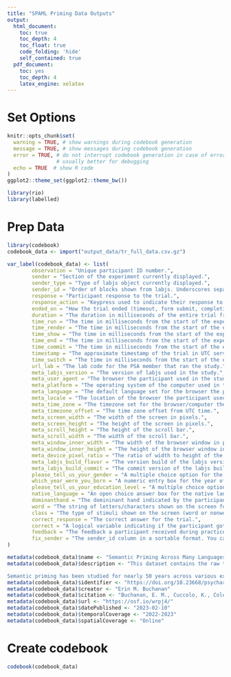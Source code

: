 ```yaml
---
title: "SPAML Priming Data Outputs"
output:
  html_document:
    toc: true
    toc_depth: 4
    toc_float: true
    code_folding: 'hide'
    self_contained: true
  pdf_document:
    toc: yes
    toc_depth: 4
    latex_engine: xelatex
---
```


# Set Options

```r
knitr::opts_chunk$set(
  warning = TRUE, # show warnings during codebook generation
  message = TRUE, # show messages during codebook generation
  error = TRUE, # do not interrupt codebook generation in case of errors,
                # usually better for debugging
  echo = TRUE  # show R code
)
ggplot2::theme_set(ggplot2::theme_bw())

library(rio)
library(labelled)
```

# Prep Data

```r
library(codebook)
codebook_data <- import("output_data/tr_full_data.csv.gz")

var_label(codebook_data) <- list(
        observation = "Unique participant ID number.",
        sender = "Section of the experiment currently displayed.",
        sender_type = "Type of labjs object currently displayed.",
        sender_id = "Order of blocks shown from labjs. Underscores separate different components to the block (block_task_trial_item).",
        response = "Participant response to the trial.",
        response_action = "Keypress used to indicate their response to the trial.", 
        ended_on = "How the trial ended (timeout, form submit, completion, response).",
        duration = "The duration in milliseconds of the entire trial from time shown to time end.",
        time_run = "The time in milliseconds from the start of the experiment it took to run (start to display) the trial.",
        time_render = "The time in milliseconds from the start of the experiment it took to render (prepare, get ready for) the trial.",
        time_show = "The time in milliseconds from the start of the experiment it took to show the trial on the screen to the participant.",
        time_end = "The time in milliseconds from the start of the experiment it took to end the current trial.",
        time_commit = "The time in milliseconds from the start of the experiment it took to save the current trial.",
        timestamp = "The approximate timestamp of the trial in UTC server time.",
        time_switch = "The time in milliseconds from the start of the experiment it took to switch between the previous trial and the current trial.",
        url_lab = "The lab code for the PSA member that ran the study.",
        meta_labjs_version = "The version of labjs used in the study.",
        meta_user_agent = "The browser the participant used in the study.",
        meta_platform = "The operating system of the computer used in the experiment.",
        meta_language = "The default language set for the browser the participant used in the study.",
        meta_locale = "The location of the browser the participant used in the study.",
        meta_time_zone = "The timezone set for the browser/computer the participant used in the study.",
        meta_timezone_offset = "The time zone offset from UTC time.",
        meta_screen_width = "The width of the screen in pixels.",
        meta_screen_height = "The height of the screen in pixels.",
        meta_scroll_height = "The height of the scroll bar.",
        meta_scroll_width = "The width of the scroll bar.", 
        meta_window_inner_width = "The width of the browser window in pixels.",
        meta_window_inner_height = "The height of the browser window in pixels.",
        meta_device_pixel_ratio = "The ratio of width to height of the screen in pixels.",
        meta_labjs_build_flavor = "The version build of the labjs version - usually production.",
        meta_labjs_build_commit = "The commit version of the labjs build.",
        please_tell_us_your_gender = "A multiple choice option for the gender of the participant. All answer choices were in the target language, but are presented in English equivalents here.",
        which_year_were_you_born = "A numeric entry box for the year of birth for the participant.",
        please_tell_us_your_education_level = "A multiple choice option for the education level of the participant. All answer choices were in the target language, but are presented in English equivalents here.",
        native_language = "An open choice answer box for the native language of the participant.",
        dominanthand = "The domininant hand indicated by the participant, which controlled the keys pressed for each answer choice (word or nonword).",
        word = "The string of letters/characters shown on the screen for the trial.",
        class = "The type of stimuli shown on the screen (word or nonword).",
        correct_response = "The correct answer for the trial.",
        correct = "A logical variable indicating if the participant got the trial answer correct.",
        feedback = "The feedback a participant received during practice trials.",
        fix_sender = "The sender_id column in a sortable format. You can sort the data by observation and this column to ensure it is in trial order."
)

metadata(codebook_data)$name <- "Semantic Priming Across Many Languages Turkish"
metadata(codebook_data)$description <- "This dataset contains the raw trial data of the Turkish data collection from the SPAML project with funding from ZPID and a Bilendi data collection team. The data is presented here in long format, with each trial representing one row in the data. Please note that the information about the build of the study will only display on the first trial, and the demographic information will only display on the trial that collected this information. You can assume all other rows with the same observation ID are those same build and demographics. Other 'missing' data occurs when a column is not relevant for that trial (i.e., correct will not show for non-word trial pages). 

Semantic priming has been studied for nearly 50 years across various experimental manipulations and theoretical frameworks. These studies provide insight into the cognitive underpinnings of semantic representations in both healthy and clinical populations; however, they have suffered from several issues including generally low sample sizes and a lack of diversity in linguistic implementations. Here, we will test the size and the variability of the semantic priming effect across ten languages by creating a large database of semantic priming values, based on an adaptive sampling procedure. Differences in response latencies between related word-pair conditions and unrelated word-pair conditions (i.e., difference score confidence interval is greater than zero) will allow quantifying evidence for semantic priming, whereas improvements in model fit with the addition of a random intercept for language will provide support for variability in semantic priming across languages."
metadata(codebook_data)$identifier <- "https://doi.org/10.23668/psycharchives.7074"
metadata(codebook_data)$creator <- "Erin M. Buchanan"
metadata(codebook_data)$citation <- "Buchanan, E. M., Cuccolo, K., Coles, N. A., Heyman, T., Iyer, A., Lewis, N. A., Jr., … Lewis, S. C. (2021, December 7). Measuring the Semantic Priming Effect Across Many Languages. https://doi.org/10.31219/osf.io/q4fjy"
metadata(codebook_data)$url <- "https://osf.io/wrpj4/"
metadata(codebook_data)$datePublished <- "2023-02-10"
metadata(codebook_data)$temporalCoverage <- "2022-2023" 
metadata(codebook_data)$spatialCoverage <- "Online" 
```

# Create codebook

```r
codebook(codebook_data)
```
